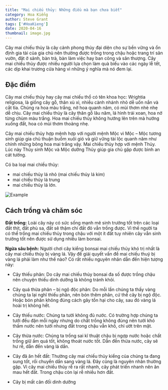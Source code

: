```yaml
---
title: "Mai chiếu thủy: Những điều mà bạn chưa biết"
category: Hoa Kiểng
author: Steve Grant
tags: ['#HoaKieng']
date: 2020-04-16
thumbnail: image.jpg
---
```


Cây mai chiếu thủy là cây cảnh phong thủy đại diện cho sự bền vững và ổn định gia tài của gia chủ nên thường 
được trồng trong chậu hoặc trang trí sân vườn, đặt ở sảnh, bàn trà, bàn làm việc hay ban công và sân thượng. 
Cây mai chiếu thủy được nhiều người lựa chọn làm quà biếu vào các ngày lễ tết, các dịp khai trương cửa hàng vì 
những ý nghĩa mà nó đem lại.

## Đặc điểm

Cây mai chiếu thủy hay cây mai chiếu thổ có tên khoa học: Wrightia religiosa, là giống cây gỗ, thân xù xì, 
nhiều cành nhánh nhỏ dễ uốn nắn và cắt tỉa. Chúng ra hoa màu trắng, nở hoa quanh năm, có mùi thơm nhè nhẹ dễ chịu. 
Cây mai chiếu thủy là cây thân gỗ lâu năm, lá hình trái xoan, hoa nở từng chùm màu trắng. Hoa mai chiếu thủy 
không hướng lên trên mà hướng xuống đất, hoa có mùi thơm thoảng nhẹ.

Cây mai chiếu thủy hợp mệnh hợp với người mệnh Mộc vì Mộc – Mộc tương sinh giúp gia chủ thuận 
buồm xuôi gió và giữ vững tài lộc quanh năm như chính những bông hoa mai trắng vậy. Mai chiếu thủy hợp với 
mệnh Thủy. Lúc này Thủy sinh Mộc và Mộc dưỡng Thủy giúp gia chủ gặp được bình an cát tường.

Có ba loại mai chiếu thủy:
- mai chiếu thủy lá nhỏ (mai chiếu thủy lá kim)
- mai chiếu thủy lá trung 
- mai chiếu thủy lá lớn. 

![Example](./mai.jpg 'Bông mai chiếu thủy cẩm thạch')

## Cách trồng và chăm sóc

**Đất trồng:** Loài cây này có sức sống mạnh mẽ sinh trưởng tốt trên các loại đất thịt, đất phù sa, đất sẽ thậm chí đất đỏ vẫn trồng được. Vì thế người ta có thể trồng mai chiếu thủy trong chậu với một ít đất tuy nhiên cây vẫn sinh trưởng tốt nên được sử dụng nhiều làm bonsai.

**Ngừa sâu bệnh:** Người chơi cây kiểng bonsai mai chiếu thủy khó trị nhất là cây mai chiếu thủy bị vàng lá. Vậy để giải quyết vấn đề mai chiếu thuỷ bị vàng lá phải làm như thế nào? Có rất nhiều nguyên nhân dẫn đến hiện tượng này:

+ Cây thiếu phân: Do cây mai chiếu thủy bonsai đa số được trồng chậu nên chuyện thiếu dinh dưỡng là không tránh khỏi.

+ Cây quá thừa phân – bị ngộ độc phân: Do mỗi lần chúng ta thấy vàng chúng ta lại nghĩ thiếu phân, nên bón thêm phân, cứ thế cây bị ngộ độc. Hoặc bón phân không đúng cách gây tổn hại cho cây, sau đó vàng lá hoài trị không hết.

+ Cây thiếu nước: Chúng ta tưới không đủ nước. Có trường hợp chúng ta tưới đều đặn mỗi ngày nhưng do chất trồng không đúng nên tưới khó thấm nước nên tưới nhưng đất trong chậu vẫn khô, chỉ ướt trên mặt.

+ Cây thừa nước: Chúng ta trồng sai kĩ thuật chậu bị ngợp nước hoặc chất trồng giữ ấm quá tốt, không thoát nước tốt. Dẫn đến thừa nước, cây sẽ hư rễ, dẫn đến vàng lá dần.

+ Cây đã ăn hết đất: Thường cây mai chiếu thủy kiểng của chúng ta đang sung tốt, rồi chuyển dần sang vàng lá. Đây cũng là nguyên nhân thường gặp. Vì cây mai chiếu thủy rễ ra rất nhanh, cây phát triển nhanh nên ăn mau hết đất. Trong chậu còn lại rễ nhiều hơn đất.

+ Cây bị mất cân đối dinh dưỡng

